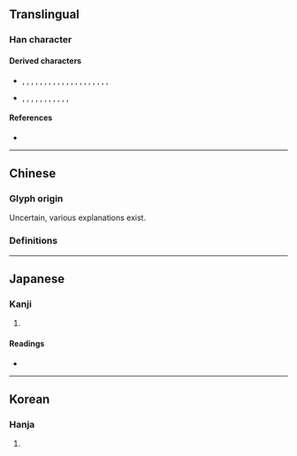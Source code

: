 {{also|俞}}
{{character info}}
==Translingual==
{{stroke order|type=animate}}

===Han character===
{{Han char|rn=11|rad=入|as=07|sn=9|four=8022.1,8023.7|canj=OMBV|ids=⿱𠓛⿰⿵⺆⺀巜 <small>(JK)</small>,⿱亼⿰月巜 <small>(GT)</small>}}

====Derived characters====
* {{l|mul|[[偸]], [[𫥓]], [[喩]]}}, {{l|ja|[[堬]]}}, {{l|mul|[[婾]]}}, {{l|ja|[[崳]], [[㡏]]}}, {{l|mul|[[𢔢]]}}, {{l|ja|[[揄]], [[渝]], [[㺄]], [[隃]], [[逾]], [[𣈥]]}}, {{l|mul|[[楡]]}}, {{l|ja|[[毺]]}}, {{l|mul|[[𪹊]]}}, {{l|ja|[[牏]]}}, {{l|mul|[[𤚎]]}}, {{l|ja|[[瑜]], [[腧]], [[䄖]], [[𤭷]]}}, {{l|mul|[[𭼄]]}}, {{l|ja|[[睮]], [[䃋]]}}, {{l|mul|[[𥠕]], [[𮄶]]}}, {{l|ja|[[褕]], [[緰]], [[羭]], [[𦖭]]}}, {{l|mul|[[𦩞]]}}, {{l|ja|[[蝓]], [[䜽]], [[𧱬]], [[貐]], [[𧼯]], [[𧼯]], [[踰]], [[䠼]], [[䤅]], [[鍮]], [[𪟺]], [[䩱]], [[䬔]], [[𩜶]]}}, {{l|mul|[[𪱎]]}}, {{l|ja|[[騟]]}}, {{l|mul|[[𪉰]], [[𪍍]]([[𱋠]])}}
* {{l|ja|[[㓱]], [[鄃]]}}, {{l|mul|[[𢾄]], [[𣂮]]}}, {{l|ja|[[歈]], [[毹]]}}, {{l|mul|[[𫖾]]}}, {{l|ja|[[㼶]], [[覦]]}}, {{l|mul|[[𪃎]], [[𪃎]], [[𡩗]]}}, {{l|ja|[[嵛]], [[萮]], [[𣈯]]}}, {{l|mul|[[𠕦]], [[𦋢]], [[𬲂]]}}, {{l|ja|[[窬]]}}, {{l|mul|[[𬰅]], [[𭵙]], [[𠐙]], [[𪎨]]}}, {{l|ja|[[㢏]], [[瘉]], [[䵉]], [[匬]]}}, {{l|mul|[[𨵦]], [[𭌁]], [[𨽙]], [[𣤔]], [[𭭖]]}}

====References====
* {{Han ref|kx=0126.150|dkj=01437|hdz=10155.050|uh=516A|ud=20842}}

----

==Chinese==

===Glyph origin===
{{Han etyl}}
Uncertain, various explanations exist.

===Definitions===
{{zh-see|俞|v}}

----

==Japanese==

===Kanji===
{{ja-kanji|grade=|rs=入07}}

# {{rfdef|ja|sort=入07}}

====Readings====
* {{ja-readings|on=[[ゆ]] (yu)|kun=[[しかり]] (shikari)}}

----

==Korean==

===Hanja===
{{ko-hanja|hangeul=[[유]]|rv=yu|mr=yu}}

# {{rfdef|ko|sort=入07}}